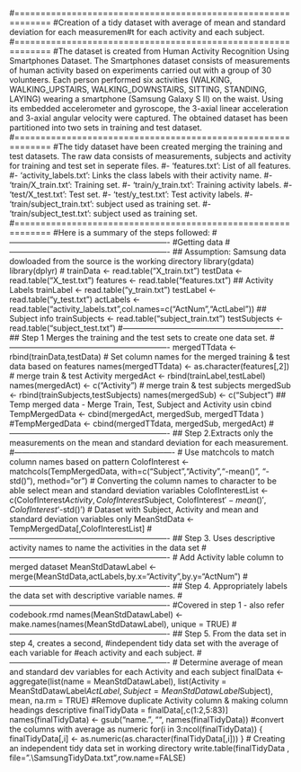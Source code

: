 #=============================================================
#Creation of a tidy dataset with average of mean and standard deviation for each measuremen#t for each activity and each subject.
#=============================================================
#The dataset is created from Human Activity Recognition Using Smartphones Dataset. The Smartphones dataset consists of measurements of human activity based on experiments  carried out with a group of 30 volunteers. Each person performed six activities (WALKING, WALKING_UPSTAIRS, WALKING_DOWNSTAIRS, SITTING, STANDING, LAYING) wearing a smartphone (Samsung Galaxy S II) on the waist. Using its embedded accelerometer and gyroscope, the 3-axial linear acceleration and 3-axial angular velocity were captured. The obtained dataset has been partitioned into two sets in training and test dataset.
#=============================================================
#The tidy dataset have been created merging the training and test datasets. The raw data consists of measurements, subjects and activity for training  and test set in seperate files.
#- 'features.txt': List of all features.
#- 'activity_labels.txt': Links the class labels with their activity name.
#- 'train/X_train.txt': Training set.
#- 'train/y_train.txt': Training activity labels.
#- 'test/X_test.txt': Test set.
#- 'test/y_test.txt': Test activity labels.
#- 'train/subject_train.txt': subject used as training set. 
#- 'train/subject_test.txt': subject used as training set. 
#=============================================================
#Here is a summary of the steps followed:
#-------------------------------------------------------------
#Getting data
#-------------------------------------------------------------
## Assumption: Samsung data dowloaded from the source is the working directory
library(gdata) 
library(dplyr) 
#
trainData <- read.table("X_train.txt")
testData  <- read.table("X_test.txt")
features  <- read.table("features.txt")
## Activity Labels
trainLabel  <- read.table("y_train.txt")
testLabel  <- read.table("y_test.txt")
actLabels   <- read.table("activity_labels.txt",col.names=c("ActNum","ActLabel"))
## Subject info
trainSubjects <- read.table("subject_train.txt")
testSubjects <- read.table("subject_test.txt")
#-------------------------------------------------------------
## Step 1 Merges the training and the test sets to create one data set.
#-------------------------------------------------------------
mergedTTdata <- rbind(trainData,testData)
# Set column names for the merged training & test data based on features
names(mergedTTdata) <- as.character(features[,2])
# merge train  & test Activity 
mergedAct <- rbind(trainLabel,testLabel)
names(mergedAct) <- c("Activity")
# merge train & test subjects
mergedSub <- rbind(trainSubjects,testSubjects)
names(mergedSub) <- c("Subject")
## Temp merged data  - Merge Train, Test, Subject and Activity usin cbind
TempMergedData <- cbind(mergedAct, mergedSub, mergedTTdata )
#TempMergedData <- cbind(mergedTTdata, mergedSub, mergedAct)
#-------------------------------------------------------------
## Step 2.Extracts only the measurements on the mean and standard deviation for each measurement.
#-------------------------------------------------------------
# Use matchcols to match column names based on pattern
ColofInterest <- matchcols(TempMergedData, with=c("Subject","Activity","-mean()", "-std()"), method="or")
# Converting the column names to character to be able select mean and standard deviation variables 
ColofInterestList <- c(ColofInterest$Activity, ColofInterest$Subject, ColofInterest$'-mean()',ColofInterest$'-std()')
# Dataset with Subject, Activity and mean and standard deviation variables only
MeanStdData <- TempMergedData[,ColofInterestList]
#-------------------------------------------------------------
## Step 3. Uses descriptive activity names to name the activities in the data set
#-------------------------------------------------------------
# Add Activity lable column to merged dataset
MeanStdDatawLabel <- merge(MeanStdData,actLabels,by.x="Activity",by.y="ActNum")
#-------------------------------------------------------------
## Step 4. Appropriately labels the data set with descriptive variable names. 
#-------------------------------------------------------------
#Covered in step 1  - also refer codebook.rmd
names(MeanStdDatawLabel) <- make.names(names(MeanStdDatawLabel), unique = TRUE)
#-------------------------------------------------------------
## Step 5. From the data set in step 4, creates a second, 
#independent tidy data set with the average of each variable for 
#each activity and each subject.
#-------------------------------------------------------------
# Determine average of mean and standard dev variables for each Activity and each subject
finalData <- aggregate(list(name = MeanStdDatawLabel), list(Activity = MeanStdDatawLabel$ActLabel, Subject = MeanStdDatawLabel
$Subject), mean, na.rm = TRUE)
#Remove duplicate Activity column & making column headings descriptive
finalTidyData = finalData[,c(1:2,5:83)]
names(finalTidyData) <- gsub("name.", "", names(finalTidyData))
#convert the columns with average as numeric
for(i in 3:ncol(finalTidyData)) {
    finalTidyData[,i] <- as.numeric(as.character(finalTidyData[,i]))
}
# Creating an independent tidy data set in working directory
write.table(finalTidyData , file=".\\SamsungTidyData.txt",row.name=FALSE)